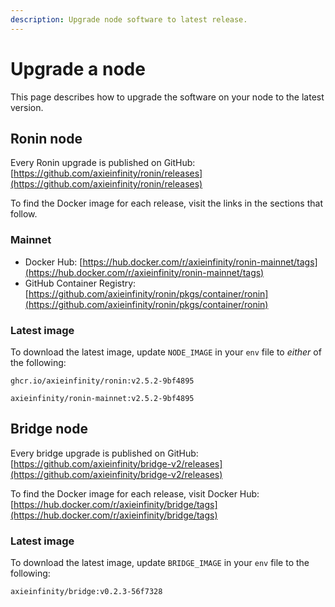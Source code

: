 ```yaml
---
description: Upgrade node software to latest release. 
---
```


# Upgrade a node
This page describes how to upgrade the software on your node to the
latest version.

## Ronin node
Every Ronin upgrade is published on GitHub:
[https://github.com/axieinfinity/ronin/releases](https://github.com/axieinfinity/ronin/releases)

To find the Docker image for each release, visit the links in the sections that follow.

### Mainnet
* Docker Hub: [https://hub.docker.com/r/axieinfinity/ronin-mainnet/tags](https://hub.docker.com/r/axieinfinity/ronin-mainnet/tags)
* GitHub Container Registry: [https://github.com/axieinfinity/ronin/pkgs/container/ronin](https://github.com/axieinfinity/ronin/pkgs/container/ronin)

### Latest image
To download the latest image, update `NODE_IMAGE` in your `env` file
to *either* of the following:
```
ghcr.io/axieinfinity/ronin:v2.5.2-9bf4895
```
```
axieinfinity/ronin-mainnet:v2.5.2-9bf4895
```

## Bridge node
Every bridge upgrade is published on GitHub:
[https://github.com/axieinfinity/bridge-v2/releases](https://github.com/axieinfinity/bridge-v2/releases)

To find the Docker image for each release, visit Docker Hub:
[https://hub.docker.com/r/axieinfinity/bridge/tags](https://hub.docker.com/r/axieinfinity/bridge/tags)

### Latest image
To download the latest image, update `BRIDGE_IMAGE` in your `env` file
to the following:
```
axieinfinity/bridge:v0.2.3-56f7328
```
